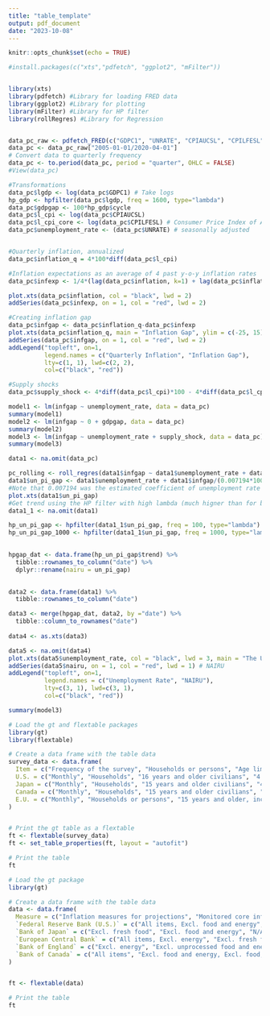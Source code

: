 ```yaml
---
title: "table_template"
output: pdf_document
date: "2023-10-08"
---
```


```r
knitr::opts_chunk$set(echo = TRUE)

```

```r
#install.packages(c("xts","pdfetch", "ggplot2", "mFilter"))


library(xts)
library(pdfetch) #Library for loading FRED data
library(ggplot2) #Library for plotting
library(mFilter) #Library for HP filter
library(rollRegres) #Library for Regression 


data_pc_raw <- pdfetch_FRED(c("GDPC1", "UNRATE", "CPIAUCSL", "CPILFESL"))
data_pc <- data_pc_raw["2005-01-01/2020-04-01"]
# Convert data to quarterly frequency
data_pc <- to.period(data_pc, period = "quarter", OHLC = FALSE)
#View(data_pc)

#Transformations
data_pc$lgdp <- log(data_pc$GDPC1) # Take logs
hp_gdp <- hpfilter(data_pc$lgdp, freq = 1600, type="lambda")
data_pc$gdpgap <- 100*hp_gdp$cycle
data_pc$l_cpi <- log(data_pc$CPIAUCSL)
data_pc$l_cpi_core <- log(data_pc$CPILFESL) # Consumer Price Index of All Items in Japan
data_pc$unemployment_rate <- (data_pc$UNRATE) # seasonally adjusted


#Quarterly inflation, annualized
data_pc$inflation_q = 4*100*diff(data_pc$l_cpi)

#Inflation expectations as an average of 4 past y-o-y inflation rates
data_pc$infexp <- 1/4*(lag(data_pc$inflation, k=1) + lag(data_pc$inflation, k=2) + lag(data_pc$inflation, k=3) + lag(data_pc$inflation, k=4))

plot.xts(data_pc$inflation, col = "black", lwd = 2)
addSeries(data_pc$infexp, on = 1, col = "red", lwd = 2)

#Creating inflation gap
data_pc$infgap <- data_pc$inflation_q-data_pc$infexp
plot.xts(data_pc$inflation_q, main = "Inflation Gap", ylim = c(-25, 15))
addSeries(data_pc$infgap, on = 1, col = "red", lwd = 2)
addLegend("topleft", on=1, 
          legend.names = c("Quarterly Inflation", "Inflation Gap"), 
          lty=c(1, 1), lwd=c(2, 2),
          col=c("black", "red"))

#Supply shocks
data_pc$supply_shock <- 4*diff(data_pc$l_cpi)*100 - 4*diff(data_pc$l_cpi_core)*100

model1 <- lm(infgap ~ unemployment_rate, data = data_pc)
summary(model1)
model2 <- lm(infgap ~ 0 + gdpgap, data = data_pc)
summary(model2)
model3 <- lm(infgap ~ unemployment_rate + supply_shock, data = data_pc)
summary(model3)

data1 <- na.omit(data_pc)

pc_rolling <- roll_regres(data1$infgap ~ data1$unemployment_rate + data1$supply_shock, width = 40, do_downdates = TRUE)
data1$un_pi_gap <- data1$unemployment_rate + data1$infgap/(0.007194*100)
#Note that 0.007194 was the estimated coefficient of unemployment rate in model 3.
plot.xts(data1$un_pi_gap)
#Get trend using the HP filter with high lambda (much higner than for business cycles frequencies)
data1_1 <- na.omit(data1)

hp_un_pi_gap <- hpfilter(data1_1$un_pi_gap, freq = 100, type="lambda") # lambda at 100
hp_un_pi_gap_1000 <- hpfilter(data1_1$un_pi_gap, freq = 1000, type="lambda") # lambda at 1000

  
hpgap_dat <- data.frame(hp_un_pi_gap$trend) %>% 
  tibble::rownames_to_column("date") %>% 
  dplyr::rename(nairu = un_pi_gap)
  

data2 <- data.frame(data1) %>% 
  tibble::rownames_to_column("date")

data3 <- merge(hpgap_dat, data2, by ="date") %>% 
  tibble::column_to_rownames("date")
  
data4 <- as.xts(data3)

data5 <- na.omit(data4)
plot.xts(data5$unemployment_rate, col = "black", lwd = 3, main = "The U.S. NAIRU", main.timespan = FALSE, lty = 3, ylim = c(2, 14)) #unemployment rate
addSeries(data5$nairu, on = 1, col = "red", lwd = 1) # NAIRU
addLegend("topleft", on=1, 
          legend.names = c("Unemployment Rate", "NAIRU"), 
          lty=c(3, 1), lwd=c(3, 1),
          col=c("black", "red"))

```

```r
summary(model3)

```

```r
# Load the gt and flextable packages
library(gt)
library(flextable)

# Create a data frame with the table data
survey_data <- data.frame(
  Item = c("Frequency of the survey", "Households or persons", "Age limit", "Reference for job search period", "Sample Size"),
  U.S. = c("Monthly", "Households", "16 years and older civilians", "4 weeks", 60000),
  Japan = c("Monthly", "Households", "15 years and older civilians", "4 weeks", 40000),
  Canada = c("Monthly", "Households", "15 years and older civilians", "4 weeks", 56000),
  E.U. = c("Monthly", "Households or persons", "15 years and older, includes military personnel and civilians", "4 weeks", 41000)
)


# Print the gt table as a flextable
ft <- flextable(survey_data)
ft <- set_table_properties(ft, layout = "autofit")

# Print the table
ft
```

```r
# Load the gt package
library(gt)

# Create a data frame with the table data
data <- data.frame(
  Measure = c("Inflation measures for projections", "Monitored core inflation measures", "Others"),
  `Federal Reserve Bank (U.S.)` = c("All items, Excl. food and energy", "Exclusion measures", "N/A"),
  `Bank of Japan` = c("Excl. fresh food", "Excl. food and energy", "N/A"),
  `European Central Bank` = c("All items, Excl. energy", "Excl. fresh food, Excl. food and energy, Excl. food and energy", "Estimates from dynamic factor models"),
  `Bank of England` = c("Excl. energy", "Excl. unprocessed food and energy, Excl. food and energy", "Volatility adjusted CPI"),
  `Bank of Canada` = c("All items", "Excl. food and energy, Excl. food, energy, and non-alcoholic beverage, Excl. eight of the most volatile component excluding the effect of change s indirect tax", "N/A")
)


ft <- flextable(data)

# Print the table
ft 

```
